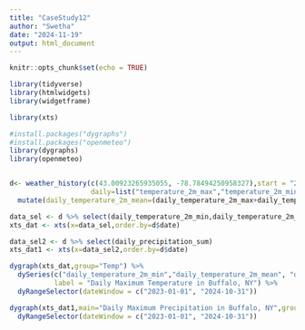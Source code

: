 ```yaml
---
title: "CaseStudy12"
author: "Swetha"
date: "2024-11-19"
output: html_document
---
```


```r
knitr::opts_chunk$set(echo = TRUE)
```

```r
library(tidyverse)
library(htmlwidgets)
library(widgetframe)

library(xts)

#install.packages("dygraphs")
#install.packages("openmeteo")
library(dygraphs)
library(openmeteo)


d<- weather_history(c(43.00923265935055, -78.78494250958327),start = "2023-01-01",end=today(),
                    daily=list("temperature_2m_max","temperature_2m_min","precipitation_sum")) %>% 
  mutate(daily_temperature_2m_mean=(daily_temperature_2m_max+daily_temperature_2m_min)/2)

data_sel <- d %>% select(daily_temperature_2m_min,daily_temperature_2m_max,daily_temperature_2m_mean)
xts_dat <- xts(x=data_sel,order.by=d$date)

data_sel2 <- d %>% select(daily_precipitation_sum)
xts_dat1 <- xts(x=data_sel2,order.by=d$date)

dygraph(xts_dat,group="Temp") %>%
  dySeries(c("daily_temperature_2m_min","daily_temperature_2m_mean", "daily_temperature_2m_max"), 
           label = "Daily Maximum Temperature in Buffalo, NY") %>%
  dyRangeSelector(dateWindow = c("2023-01-01", "2024-10-31"))

dygraph(xts_dat1,main="Daily Maximum Precipitation in Buffalo, NY",group="Temp") %>%
  dyRangeSelector(dateWindow = c("2023-01-01", "2024-10-31"))
  
```


